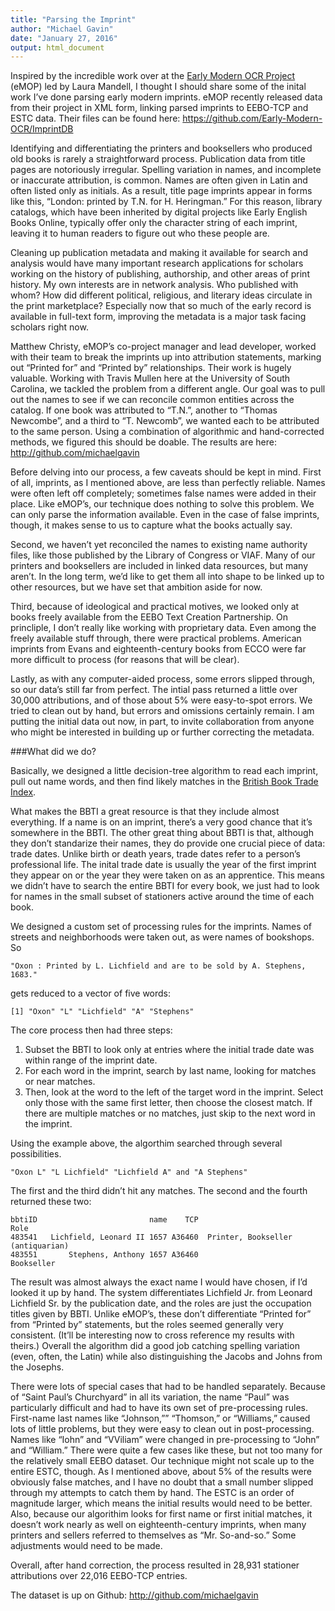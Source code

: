 ```yaml
---
title: "Parsing the Imprint"
author: "Michael Gavin"
date: "January 27, 2016"
output: html_document
---
```


Inspired by the incredible work over at the [Early Modern OCR Project](http://emop.tamu.edu) (eMOP) led by Laura Mandell, I thought I should share some of the inital work I've done parsing early modern imprints. eMOP recently released data from their project in XML form, linking parsed imprints to EEBO-TCP and ESTC data. Their files can be found here: <https://github.com/Early-Modern-OCR/ImprintDB>

Identifying and differentiating the printers and booksellers who produced old books is rarely a straightforward process. Publication data from title pages are notoriously irregular. Spelling variation in names, and incomplete or inaccurate attribution, is common. Names are often given in Latin and often listed only as initials. As a result, title page imprints appear in forms like this, "London: printed by T.N. for H. Heringman." For this reason, library catalogs, which have been inherited by digital projects like Early English Books Online, typically offer only the character string of each imprint, leaving it to human readers to figure out who these people are.

Cleaning up publication metadata and making it available for search and analysis would have many important research applications for scholars working on the history of publishing, authorship, and other areas of print history. My own interests are in network analysis. Who published with whom? How did different political, religious, and literary ideas circulate in the print marketplace? Especially now that so much of the early record is available in full-text form, improving the metadata is a major task facing scholars right now. 

Matthew Christy, eMOP's co-project manager and lead developer, worked with their team to break the imprints up into attribution statements, marking out "Printed for" and "Printed by" relationships. Their work is hugely valuable. Working with Travis Mullen here at the University of South Carolina, we tackled the problem from a different angle. Our goal was to pull out the names to see if we can reconcile common entities across the catalog. If one book was attributed to "T.N.", another to "Thomas Newcombe", and a third to "T. Newcomb", we wanted each to be attributed to the same person. Using a combination of algorithmic and hand-corrected methods, we figured this should be doable. The results are here: <http://github.com/michaelgavin>

Before delving into our process, a few caveats should be kept in mind. First of all, imprints, as I mentioned above, are less than perfectly reliable. Names were often left off completely; sometimes false names were added in their place. Like eMOP's, our technique does nothing to solve this problem. We can only parse the information available. Even in the case of false imprints, though, it makes sense to us to capture what the books actually say.

Second, we haven't yet reconciled the names to existing name authority files, like those published by the Library of Congress or VIAF. Many of our printers and booksellers are included in linked data resources, but many aren't. In the long term, we'd like to get them all into shape to be linked up to other resources, but we have set that ambition aside for now.

Third, because of ideological and practical motives, we looked only at books freely available from the EEBO Text Creation Partnership. On princliple, I don't really like working with proprietary data. Even among the freely available stuff through, there were practical problems. American imprints from Evans and eighteenth-century books from ECCO were far more difficult to process (for reasons that will be clear).

Lastly, as with any computer-aided process, some errors slipped through, so our data's still far from perfect. The intial pass returned a little over 30,000 attributions, and of those about 5% were easy-to-spot errors. We tried to clean out by hand, but errors and omissions certainly remain. I am putting the initial data out now, in part, to invite collaboration from anyone who might be interested in building up or further correcting the metadata.

###What did we do?

Basically, we designed a little decision-tree algorithm to read each imprint, pull out name words, and then find likely matches in the [British Book Trade Index](http://bbti.bodleian.ox.ac.uk). 

What makes the BBTI a great resource is that they include almost everything. If a name is on an imprint, there's a very good chance that it's somewhere in the BBTI. The other great thing about BBTI is that, although they don't standarize their names, they do provide one crucial piece of data: trade dates. Unlike birth or death years, trade dates refer to a person's professional life. The inital trade date is usually the year of the first imprint they appear on or the year they were taken on as an apprentice. This means we didn't have to search the entire BBTI for every book, we just had to look for names in the small subset of stationers active around the time of each book.

We designed a custom set of processing rules for the imprints. Names of streets and neighborhoods were taken out, as were names of bookshops. So 

```
"Oxon : Printed by L. Lichfield and are to be sold by A. Stephens, 1683."
```
gets reduced to a vector of five words:
```
[1] "Oxon" "L" "Lichfield" "A" "Stephens"
```

The core process then had three steps:

1. Subset the BBTI to look only at entries where the initial trade date was within range of the imprint date.
2. For each word in the imprint, search by last name, looking for matches or near matches.
3. Then, look at the word to the left of the target word in the imprint. Select only those with the same first letter, then choose the closest match. If there are multiple matches or no matches, just skip to the next word in the imprint.

Using the example above, the algorthim searched through several possibilities.
```
"Oxon L" "L Lichfield" "Lichfield A" and "A Stephens"
```
The first and the third didn't hit any matches. The second and the fourth returned these two:

```
bbtiID                         name    TCP                               Role
483541   Lichfield, Leonard II 1657 A36460  Printer, Bookseller (antiquarian)
483551       Stephens, Anthony 1657 A36460                         Bookseller
```
The result was almost always the exact name I would have chosen, if I'd looked it up by hand. The system differentiates Lichfield Jr. from Leonard Lichfield Sr. by the publication date, and the roles are just the occupation titles given by BBTI. Unlike eMOP's, these don't differentiate "Printed for" from "Printed by" statements, but the roles seemed generally very consistent. (It'll be interesting now to cross reference my results with theirs.) Overall the algorithm did a good job catching spelling variation (even, often, the Latin) while also distinguishing the Jacobs and Johns from the Josephs. 

There were lots of special cases that had to be handled separately. Because of "Saint Paul's Churchyard" in all its variation, the name "Paul" was particularly difficult and had to have its own set of pre-processing rules. First-name last names like "Johnson,"" "Thomson," or "Williams," caused lots of little problems, but they were easy to clean out in post-processing. Names like "Iohn" and "VViliam" were changed in pre-processing to "John" and "William." There were quite a few cases like these, but not too many for the relatively small EEBO dataset. Our technique might not scale up to the entire ESTC, though. As I mentioned above, about 5% of the results were obviously false matches, and I have no doubt that a small number slipped through my attempts to catch them by hand.  The ESTC is an order of magnitude larger, which means the initial results would need to be better. Also, because our algorithim looks for first name or first initial matches, it doesn't work nearly as well on eighteenth-century imprints, when many printers and sellers referred to themselves as "Mr. So-and-so." Some adjustments would need to be made.

Overall, after hand correction, the process resulted in 28,931 stationer attributions over 22,016 EEBO-TCP entries.

The dataset is up on Github: <http://github.com/michaelgavin>